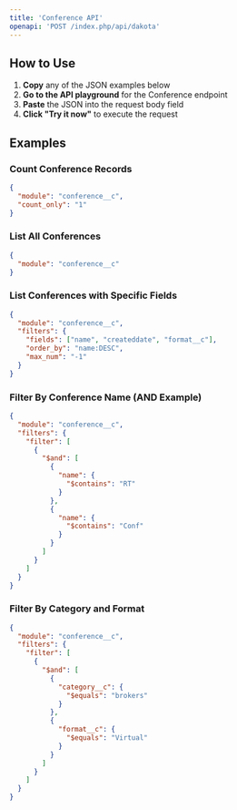```yaml
---
title: 'Conference API'
openapi: 'POST /index.php/api/dakota'
---
```


## How to Use

1. **Copy** any of the JSON examples below
2. **Go to the API playground** for the Conference endpoint
3. **Paste** the JSON into the request body field
4. **Click "Try it now"** to execute the request

## Examples

### Count Conference Records
```json
{
  "module": "conference__c",
  "count_only": "1"
}
```

### List All Conferences
```json
{
  "module": "conference__c"
}
```

### List Conferences with Specific Fields
```json
{
  "module": "conference__c",
  "filters": {
    "fields": ["name", "createddate", "format__c"],
    "order_by": "name:DESC",
    "max_num": "-1"
  }
}
```

### Filter By Conference Name (AND Example)
```json
{
  "module": "conference__c",
  "filters": {
    "filter": [
      {
        "$and": [
          {
            "name": {
              "$contains": "RT"
            }
          },
          {
            "name": {
              "$contains": "Conf"
            }
          }
        ]
      }
    ]
  }
}
```

### Filter By Category and Format
```json
{
  "module": "conference__c",
  "filters": {
    "filter": [
      {
        "$and": [
          {
            "category__c": {
              "$equals": "brokers"
            }
          },
          {
            "format__c": {
              "$equals": "Virtual"
            }
          }
        ]
      }
    ]
  }
} 